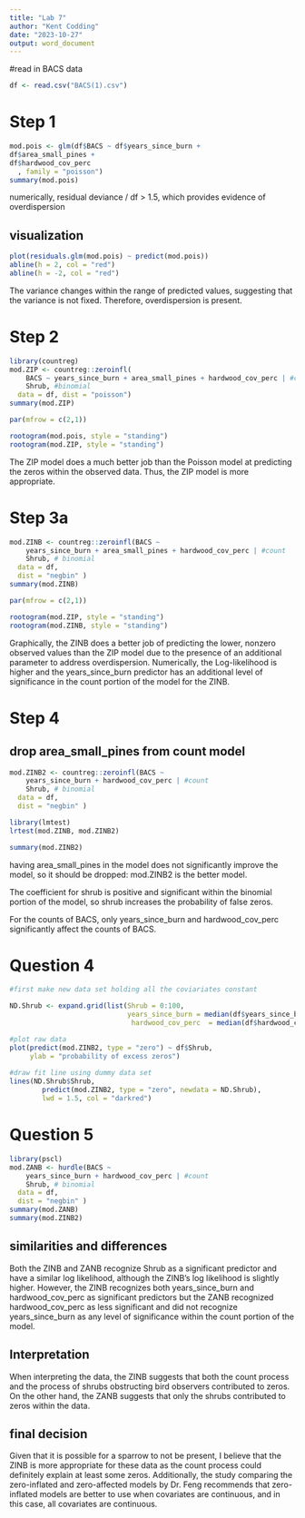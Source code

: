 ---
title: "Lab 7"
author: "Kent Codding"
date: "2023-10-27"
output: word_document
---

#read in BACS data
```{r}

df <- read.csv("BACS(1).csv")
```

# Step 1
```{r}
mod.pois <- glm(df$BACS ~ df$years_since_burn +
df$area_small_pines +
df$hardwood_cov_perc  
  , family = "poisson")
summary(mod.pois)
```
numerically, residual deviance / df > 1.5, which provides evidence of overdispersion

## visualization 

```{r}
plot(residuals.glm(mod.pois) ~ predict(mod.pois))
abline(h = 2, col = "red")
abline(h = -2, col = "red")
```
The variance changes within the range of predicted values, suggesting that the variance is not fixed. Therefore, overdispersion is present.

# Step 2
```{r}
library(countreg)
mod.ZIP <- countreg::zeroinfl(
    BACS ~ years_since_burn + area_small_pines + hardwood_cov_perc | #count 
    Shrub, #binomial
  data = df, dist = "poisson")
summary(mod.ZIP)

par(mfrow = c(2,1))

rootogram(mod.pois, style = "standing")
rootogram(mod.ZIP, style = "standing")

```
The ZIP model does a much better job than the Poisson model at predicting the zeros within the observed data. Thus, the ZIP model is more appropriate.

# Step 3a

```{r}
mod.ZINB <- countreg::zeroinfl(BACS ~
    years_since_burn + area_small_pines + hardwood_cov_perc | #count 
    Shrub, # binomial
  data = df, 
  dist = "negbin" )
summary(mod.ZINB)

par(mfrow = c(2,1))

rootogram(mod.ZIP, style = "standing")
rootogram(mod.ZINB, style = "standing")

```
Graphically, the ZINB does a better job of predicting the lower, nonzero observed values than the ZIP model due to the presence of an additional parameter to address overdispersion. Numerically, the Log-likelihood is higher and the years_since_burn predictor has an additional level of significance in the count portion of the model for the ZINB. 

# Step 4
## drop area_small_pines from count model
```{r}
mod.ZINB2 <- countreg::zeroinfl(BACS ~
    years_since_burn + hardwood_cov_perc | #count 
    Shrub, # binomial
  data = df, 
  dist = "negbin" )

library(lmtest)
lrtest(mod.ZINB, mod.ZINB2)

summary(mod.ZINB2)
```

having area_small_pines in the model does not significantly improve the model, so it should be dropped: mod.ZINB2 is the better model. 

The coefficient for shrub is positive and significant within the binomial portion of the model, so shrub increases the probability of false zeros.

For the counts of BACS, only years_since_burn and hardwood_cov_perc significantly affect the counts of BACS.

# Question 4

```{r}
#first make new data set holding all the coviariates constant

ND.Shrub <- expand.grid(list(Shrub = 0:100, 
                             years_since_burn = median(df$years_since_burn),
                              hardwood_cov_perc  = median(df$hardwood_cov_perc)))

#plot raw data
plot(predict(mod.ZINB2, type = "zero") ~ df$Shrub,
     ylab = "probability of excess zeros")
  
#draw fit line using dummy data set
lines(ND.Shrub$Shrub, 
        predict(mod.ZINB2, type = "zero", newdata = ND.Shrub),
        lwd = 1.5, col = "darkred")
```
# Question 5

```{r}
library(pscl)
mod.ZANB <- hurdle(BACS ~
    years_since_burn + hardwood_cov_perc | #count 
    Shrub, # binomial
  data = df, 
  dist = "negbin" )
summary(mod.ZANB)
summary(mod.ZINB2)
```
## similarities and differences

Both the ZINB and ZANB recognize Shrub as a significant predictor and have a similar log likelihood, although the ZINB's log likelihood is slightly higher. However, the ZINB recognizes both years_since_burn and hardwood_cov_perc as significant predictors but the ZANB recognized hardwood_cov_perc as less significant and did not recognize years_since_burn as any level of significance within the count portion of the model. 

## Interpretation

When interpreting the data, the ZINB suggests that both the count process and the process of shrubs obstructing bird observers contributed to zeros. On the other hand, the ZANB suggests that only the shrubs contributed to zeros within the data. 

## final decision

Given that it is possible for a sparrow to not be present, I believe that the ZINB is more appropriate for these data as the count process could definitely explain at least some zeros. Additionally, the study comparing the zero-inflated and zero-affected models by Dr. Feng recommends that zero-inflated models are better to use when covariates are continuous, and in this case, all covariates are continuous.